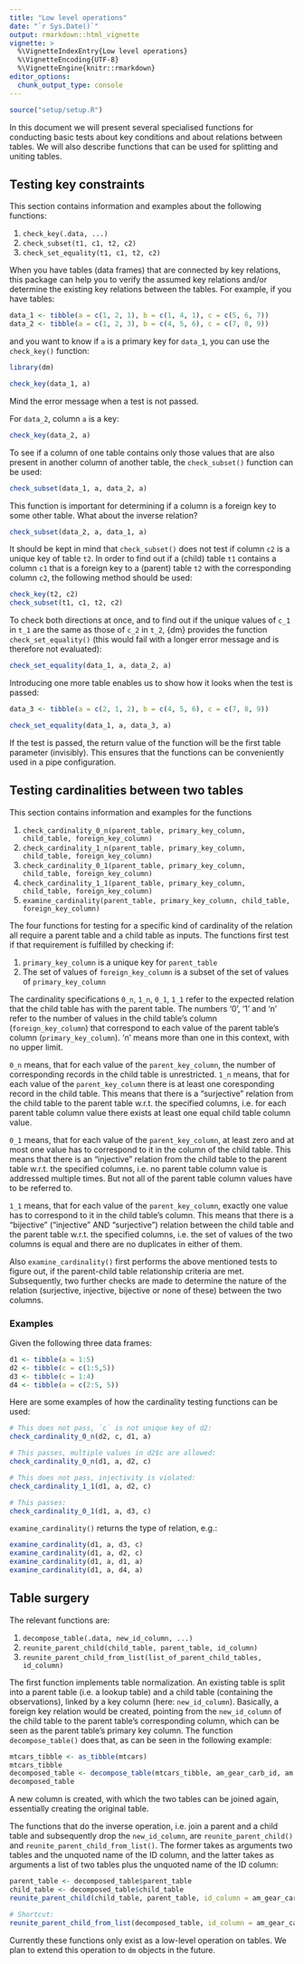 ```yaml
---
title: "Low level operations"
date: "`r Sys.Date()`"
output: rmarkdown::html_vignette
vignette: >
  %\VignetteIndexEntry{Low level operations}
  %\VignetteEncoding{UTF-8}
  %\VignetteEngine{knitr::rmarkdown}
editor_options: 
  chunk_output_type: console
---
```



``````r
source("setup/setup.R")
``````

In this document we will present several specialised functions for conducting basic tests about key conditions and about relations between tables.
We will also describe functions that can be used for splitting and uniting tables.

## Testing key constraints

This section contains information and examples about the following functions: 

1. `check_key(.data, ...)`
1. `check_subset(t1, c1, t2, c2)`
1. `check_set_equality(t1, c1, t2, c2)`

When you have tables (data frames) that are connected by key relations, this package can help you to verify the assumed key relations and/or determine the existing key relations between the tables. 
For example, if you have tables:

```r
data_1 <- tibble(a = c(1, 2, 1), b = c(1, 4, 1), c = c(5, 6, 7))
data_2 <- tibble(a = c(1, 2, 3), b = c(4, 5, 6), c = c(7, 8, 9))
```

and you want to know if `a` is a primary key for `data_1`, you can use the `check_key()` function:

```r
library(dm)

check_key(data_1, a)
```

Mind the error message when a test is not passed.

For `data_2`, column `a` is a key:

```r
check_key(data_2, a)
```

To see if a column of one table contains only those values that are also present in another column of another table, the `check_subset()` function can be used:

```r
check_subset(data_1, a, data_2, a)
```

This function is important for determining if a column is a foreign key to some other table.
What about the inverse relation?

```r
check_subset(data_2, a, data_1, a)
```

It should be kept in mind that `check_subset()` does not test if column `c2` is a unique key of table `t2`.
In order to find out if a (child) table `t1` contains a column `c1` that is a foreign key to a (parent) table `t2` with the corresponding column `c2`, the following method should be used:

```r
check_key(t2, c2)
check_subset(t1, c1, t2, c2)
```

To check both directions at once, and to find out if the unique values of `c_1` in `t_1` are the same as those of `c_2` in `t_2`, {dm} provides the function `check_set_equality()` (this would fail with a longer error message and is therefore not evaluated):

```r
check_set_equality(data_1, a, data_2, a)
```

Introducing one more table enables us to show how it looks when the test is passed:

```r
data_3 <- tibble(a = c(2, 1, 2), b = c(4, 5, 6), c = c(7, 8, 9))

check_set_equality(data_1, a, data_3, a)
```

If the test is passed, the return value of the function will be the first table parameter (invisibly).
This ensures that the functions can be conveniently used in a pipe configuration.

## Testing cardinalities between two tables

This section contains information and examples for the functions

1. `check_cardinality_0_n(parent_table, primary_key_column, child_table, foreign_key_column)`
1. `check_cardinality_1_n(parent_table, primary_key_column, child_table, foreign_key_column)`
1. `check_cardinality_0_1(parent_table, primary_key_column, child_table, foreign_key_column)`
1. `check_cardinality_1_1(parent_table, primary_key_column, child_table, foreign_key_column)`
1. `examine_cardinality(parent_table, primary_key_column, child_table, foreign_key_column)`

The four functions for testing for a specific kind of cardinality of the relation all require a parent table and a child table as inputs.
The functions first test if that requirement is fulfilled by checking if: 

1. `primary_key_column` is a unique key for `parent_table`
1. The set of values of `foreign_key_column` is a subset of the set of values of `primary_key_column`

The cardinality specifications `0_n`, `1_n`, `0_1`, `1_1` refer to the expected relation that the child table has with the parent table.
The numbers '0', '1' and 'n' refer to the number of values in the child table's column (`foreign_key_column`) that correspond to each value of the parent table's column (`primary_key_column`). 
'n' means more than one in this context, with no upper limit.

`0_n` means, that for each value of the `parent_key_column`, the number of corresponding records in the child table is unrestricted.
`1_n` means, that for each value of the `parent_key_column` there is at least one coresponding record in the child table.
This means that there is a "surjective" relation from the child table to the parent table w.r.t. the specified columns, i.e. for each parent table column value there exists at least one equal child table column value.

`0_1` means, that for each value of the `parent_key_column`, at least zero and at most one value has to correspond to it in the column of the child table. 
This means that there is an "injective" relation from the child table to the parent table w.r.t. the specified columns, i.e. no parent table column value is addressed multiple times. 
But not all of the parent table column values have to be referred to.

`1_1` means, that for each value of the `parent_key_column`, exactly one value has to correspond to it in the child table's column. 
This means that there is a "bijective" ("injective" AND "surjective") relation between the child table and the parent table w.r.t. the specified columns, i.e. the set of values of the two columns is equal and there are no duplicates in either of them.

Also `examine_cardinality()` first performs the above mentioned tests to figure out, if the parent-child table relationship criteria are met.
Subsequently, two further checks are made to determine the nature of the relation (surjective, injective, bijective or none of these) between the two columns.

### Examples

Given the following three data frames:
```r
d1 <- tibble(a = 1:5)
d2 <- tibble(c = c(1:5,5))
d3 <- tibble(c = 1:4)
d4 <- tibble(a = c(2:5, 5))
```

Here are some examples of how the cardinality testing functions can be used:

```r
# This does not pass, `c` is not unique key of d2:
check_cardinality_0_n(d2, c, d1, a)

# This passes, multiple values in d2$c are allowed:
check_cardinality_0_n(d1, a, d2, c)

# This does not pass, injectivity is violated:
check_cardinality_1_1(d1, a, d2, c)

# This passes:
check_cardinality_0_1(d1, a, d3, c)
```

`examine_cardinality()` returns the type of relation, e.g.:
```r
examine_cardinality(d1, a, d3, c)
examine_cardinality(d1, a, d2, c)
examine_cardinality(d1, a, d1, a)
examine_cardinality(d1, a, d4, a)
```


## Table surgery

The relevant functions are:

1. `decompose_table(.data, new_id_column, ...)`
1. `reunite_parent_child(child_table, parent_table, id_column)`
1. `reunite_parent_child_from_list(list_of_parent_child_tables, id_column)`

The first function implements table normalization.
An existing table is split into a parent table (i.e. a lookup table) and a child table (containing the observations), linked by a key column (here: `new_id_column`).
Basically, a foreign key relation would be created, pointing from the  `new_id_column` of the child table to the parent table's corresponding column, which can be seen as the parent table's primary key column.
The function `decompose_table()` does that, as can be seen in the following example:
```r
mtcars_tibble <- as_tibble(mtcars)
mtcars_tibble
decomposed_table <- decompose_table(mtcars_tibble, am_gear_carb_id, am, gear, carb)
decomposed_table
```

A new column is created, with which the two tables can be joined again, essentially creating the original table.

The functions that do the inverse operation, i.e. join a parent and a child table and subsequently drop the `new_id_column`, are `reunite_parent_child()` and `reunite_parent_child_from_list()`.
The former takes as arguments two tables and the unquoted name of the ID column, and the latter takes as arguments a list of two tables plus the unquoted name of the ID column:

```r
parent_table <- decomposed_table$parent_table
child_table <- decomposed_table$child_table
reunite_parent_child(child_table, parent_table, id_column = am_gear_carb_id)
```

```r
# Shortcut:
reunite_parent_child_from_list(decomposed_table, id_column = am_gear_carb_id)
```

Currently these functions only exist as a low-level operation on tables.
We plan to extend this operation to `dm` objects in the future.
